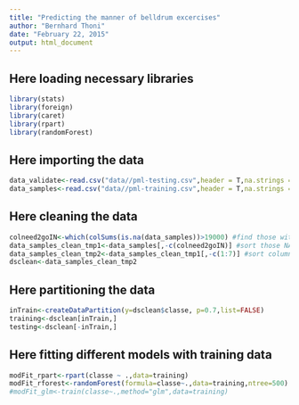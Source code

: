 ```yaml
---
title: "Predicting the manner of belldrum excercises"
author: "Bernhard Thoni"
date: "February 22, 2015"
output: html_document
---
```



## Here loading necessary libraries
```r
library(stats)
library(foreign)
library(caret)
library(rpart)
library(randomForest)
```

## Here importing the data 
```r
data_validate<-read.csv("data//pml-testing.csv",header = T,na.strings = c(""," ","NA","#DIV/0!"),strip.white=T)
data_samples<-read.csv("data//pml-training.csv",header = T,na.strings = c(""," ","NA"),strip.white=T)
```

## Here cleaning the data
```r
colneed2goIN<-which(colSums(is.na(data_samples))>19000) #find those with more than 19000 NAs
data_samples_clean_tmp1<-data_samples[,-c(colneed2goIN)] #sort those NAs out
data_samples_clean_tmp2<-data_samples_clean_tmp1[,-c(1:7)] #sort column 1 to 7 out, as inneccesary for model/prediction
dsclean<-data_samples_clean_tmp2
```

## Here partitioning the data
```r
inTrain<-createDataPartition(y=dsclean$classe, p=0.7,list=FALSE)
training<-dsclean[inTrain,]
testing<-dsclean[-inTrain,]
```

## Here fitting different models with training data
```r
modFit_rpart<-rpart(classe ~ .,data=training)
modFit_rforest<-randomForest(formula=classe~.,data=training,ntree=500)
#modFit_glm<-train(classe~.,method="glm",data=training)
```
